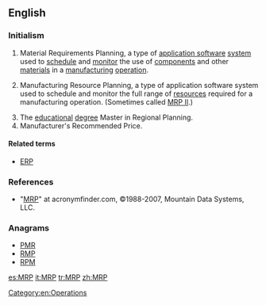 ==English==

===Initialism===
{{rfc-header|Initialism}}
{{en-initialism}}

# {{context|computing|operations|lang=en}} Material Requirements Planning, a type of [[application software]] [[system]] used to [[schedule]] and [[monitor]] the use of [[component]]s and other [[material]]s in a [[manufacturing]] [[operation]].
# {{context|computing|operations|lang=en}} Manufacturing Resource Planning, a type of application software system used to schedule and monitor the full range of [[resources]] required for a manufacturing operation. (Sometimes called [[MRP II]].)
# The [[educational]] [[degree]] Master in Regional Planning.
# Manufacturer's Recommended Price.

====Related terms====
* {{sense|Manufacturing Resource Planning}} [[ERP]]

===References===
* "[http://www.acronymfinder.com/af-query.asp?Acronym=MRP&p=dict MRP]" at acronymfinder.com, ©1988-2007, Mountain Data Systems, LLC.

===Anagrams===
* [[PMR#English|PMR]]
* [[RMP#English|RMP]]
* [[RPM#English|RPM]]

[[Category:en:Operations]]

[[es:MRP]]
[[it:MRP]]
[[tr:MRP]]
[[zh:MRP]]